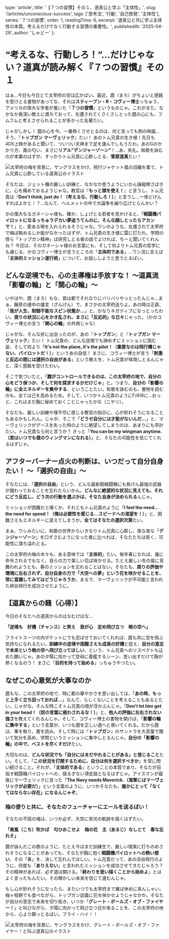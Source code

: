 
  type: 'article',
  title: '【７つの習慣】その１、道真公と学ぶ「主体性」',
  slug: '/articles/unconscious-success',
  tags: ['思考法', '行動', '自己啓発', '主体性'],
  series: '７つの習慣',
  order: 1,
  readingTime: 6,
  excerpt: '道真公と共に学ぶ主体性の本質。考えるだけでなく行動する習慣の重要性。',
  publishedAt: '2025-04-29',
  author: 'しゃどー'
};

# “考えるな、行動しろ！”…だけじゃない？道真が読み解く『７つの習慣』その１

はぁ…今日も今日とて太宰府の空は広かばい。最近、麿（まろ）がちょいと感銘を受けとる書物があってな、それは**スティーブン・R・コヴィー博士**っちゅう、アメリカの偉大な学者が書いた『**７つの習慣**』というものじゃ。これがまた、なかなか奥深い教えに満ちておって、左遷されてくさくさしとった麿の心にも、フムフムと考えさせられることが多かった名著たい。

じゃがしかし！ 麿の心を今、一番熱くさせとるのは、何と言っても例の映画…そう、『**トップガン マーヴェリック**』たい！ あのトム兄貴の生き様！先日も4DX上映があると聞いて、ついつい天神まで足を運んでしもうたわ。あのGのかかり方、風の匂い、まさに**リアル“デンジャーゾーン”**！…あ、失礼。和歌を詠むのが本業のはずが、すっかりトム兄貴に心酔しとる、**菅原道真**たい！

<Image
  src="/images/ContentImages/topgun_michizane1.jpg"
  alt="太宰府の梅を背景に、サングラスをかけ、飛行ジャケット風の羽織を着て、トム兄貴に心酔している道真公のイラスト"
  width={600}
  height={350}
/>

そなたは、ジェット機の厳しい訓練と、なかなか思うようにいかん操縦桿さばきに、心を痛めておるようじゃな。教官は『**もっと頭を使え！**』と言うし、トム兄貴は『**Don't think, just do！（考えるな、行動しろ！）**』と言うし…一体どげんすればよかと！？…なんて、ヘルメットの中で大論争を繰り広げとらんかい？

かの偉大なるガネーシャ様も、確か、しょげとる若者を見かけると、「**戦闘機パイロットになるっちゅうデカい夢追うてんのに、そんな顔しとったらアカンで！**」と、愛ある喝を入れられるそうじゃな。ワシのような、左遷されて太宰府で梅ば眺めるしか能がなかったはずが、トム兄貴の生き様に雷に打たれ、学問の傍ら「トップガン精神」ば研究しとる者の話でよければ、ちーと聞いてくれんね？ 今日は、そのガネーシャ様のお言葉にも、そして何よりトム兄貴の哲学にも通じる、かのコヴィー博士が言うところの「**主体的である**」…ワシ流に言えば「**主体的ミッション遂行術**」について、お話ししようと思うとるばい。

## どんな逆境でも、心の主導権は手放すな！ ～道真流「影響の輪」と「関心の輪」～

いやはや、麿（まろ）もな、昔は都でそれなりにバリバリやっとったんじゃ…まぁ、藤原の連中の讒言（ざんげん）で、まさかの太宰府送りよ。あの時は正直、「**我が人生、制御不能なスピン状態か…**」と、かなりネガティブになっとったわい。<Highlight>**周りの状況に心をかき乱され、まさに「反応的」な日々**</Highlight>じゃった。（かのコヴィー博士の言う「**関心の輪**」の外側じゃな）

じゃがな、そんな折に出会ったのが、あの『**トップガン**』と『**トップガン マーヴェリック**』たい！ トム兄貴の、どんな逆境でも諦めずにミッションに挑む姿、そして何より「**It's not the plane, it's the pilot！（重要なのは飛行機じゃない、パイロットだ！）**」というあの自信！ まさに、コヴィー博士が言う「<Highlight>**刺激と反応の間には選択の自由がある**</Highlight>」という教えを、トム兄貴が体現しとるんじゃと、深く感銘を受けたわい。

そこで気づいたと。「**麿がコントロールできるのは、この太宰府の地で、自分の心をどう保つか、そして何を探求するかだけじゃ**」と。つまり、<Highlight>**自分の「影響の輪」に全エネルギーを集中する**</Highlight>、ということたい。和歌を詠むのも、書物を読むのも、全ては己を高めるため。そして、いつかトム兄貴のようにF/A18に…おっと、これはまだ胸に秘めておくことじゃったかな（ニヤリ）。

そなたも、厳しい訓練や理不尽に感じる教官の指示に、心が折れそうになることもあるかもしれん。じゃが、そこで「**どうせ自分には才能がないんだ…**」と、マーヴェリックがグースを失った時のように絶望してしまうのは、あまりにも早計たい。トム兄貴なら何と言うか？ きっと「**You can be my wingman anytime.（君はいつでも僕のウィングマンになれる）**」と、そなたの可能性を信じてくれるはずじゃ。

## アフターバーナー点火の判断は、いつだって自分自身たい！ ～「選択の自由」～

そなたには、「**選択の自由**」という、どんな最新鋭戦闘機にも負けん最強の武器が備わっておることを忘れたらいかん。<Highlight>**どんなに絶望的な状況に見えても、それにどう反応し、どう次の行動を選ぶかは、そなた自身が決められる**</Highlight>んじゃ。

ミッションが困難だと嘆くか、それともトム兄貴のように「**I feel the need... the need for speed！（俺は必要性を感じる…スピードへの渇望を！）**」と、困難さえもエネルギーに変えてしまうか。**全てはそなたの選択次第**たい。

まぁ、ワシみたいに、和歌の世界からいきなりトム兄貴に心酔し、夜な夜な「**デンジャーゾーン**」を口ずさむようになった者に比べれば、そなたたちは若く、可能性に満ち溢れとる。

この太宰府の梅の木々も、ある意味では「**主体的**」たい。毎年春になれば、誰に命令されるでもなく、自らの力で美しい花ば咲かせる。たとえ厳しい冬の嵐に見舞われようとも、春のミッションを忘れることはない。そなたも、<Highlight>**周りの評価や環境に左右されず、自分自身の力で「大空への夢」という花を咲かせることを、常に意識してみてはどうじゃろうか**</Highlight>。まるで、マーヴェリックが不可能と言われた峡谷飛行を成功させたように。

## 【道真からの餞（心得）】

今日のそなたへの道真からのはなむけはな…

**「逆境も　好機（チャンス）と笑え　我が心　定め飛び立つ　暁の空へ」**

フライトスーツの内ポケットにでも忍ばせておいてくれれば、麿も共に空を飛ぶ気持ちになれるたい。**訓練中の逆境や困難さえも成長の好機**と捉え、**自分の意志で未来という暁の空へ飛び立ってほしい**、という、トム兄貴へのリスペクトも込めた願いじゃ。あの夕陽に向かって空母に着艦するシーン、思い出すだけで胸が熱くなるのう！ まさに「**目的を持って始める**」っちゅうやつたい。

## なぜこの心意気が大事なのか

麿もな、この太宰府の地で、時に都の華やかさを思い出しては、「**あの時、もっと上手く立ち回っておれば…**」なんて、らしくないことを考えることもあるとたい。じゃがな、そんな時こそトム兄貴の顔が浮かぶんじゃ。「**Don't let him get in your head！（奴の言葉に惑わされるな！）**」と、**他人の評価に左右されない強さ**を教えてくれるんじゃ。そして、コヴィー博士の書物を開けば、「**影響の輪に集中する**」という言葉が、いつも麿を正しい道へと導いてくれる。だから麿は、筆を執り、書を読み、そして時には『**トップガン**』のサントラを大音量で聴いて気分を高め、学問というミッションに集中しとるんじゃ。**自分の「影響の輪」の中で、ベストを尽くすだけ**たい。

大切なのは、<Highlight>**どんな状況でも「自分にはまだやれることがある」と信じること**</Highlight>たい。そして、「**この状況を打開するために、自分は何を選択すべきか**」を常に問い続けること。それが、「**主体的である**」ということの本質であり、そなたが目指す戦闘機パイロットへの、揺るぎない滑走路となるはずじゃ。アイスマンが最後にマーヴェリックに言った「**The Navy needs Maverick.（海軍にはマーヴェリックが必要だ）**」という言葉のように、いつかそなたも、<Highlight>**誰かにとって「なくてはならない存在」になるんじゃぞ**</Highlight>。

### 梅の便りと共に、そなたのフューチャーにエールを送るばい！

そなたの不屈の魂は、いつか必ず、大空に栄光の軌跡を描くはずたい。

**「東風（こち）吹かば　匂ひおこせよ　梅の花　主（あるじ）なしとて　春な忘れそ」**

麿が詠んだこの歌のように、たとえ今はまだ訓練生で、厳しい現実に打ちのめされそうになることがあっても、そなたが胸に抱く**戦闘機パイロットへの熱い想い**、その「春」を、決して忘れんでほしい。トム兄貴だって、あの渓谷飛行のように、何度も「**ありえない**」と言われたミッションを成功させてきたじゃろう？ その精神があれば、必ず道は開ける。「**終わりを思い描くことから始めよ**」とはよく言ったもんたい。その輝かしい未来を信じて進むんじゃ。

もし心が折れそうになったら、またいつでも太宰府まで翼ば休めに来んしゃい。梅ヶ枝餅でも食べながら、トップガン談義に花を咲かせようじゃなかか。そなたが自分の意志で未来を切り拓き、いつか「**グレート・ボールズ・オブ・ファイヤー！**」と叫びながら、夕陽に向かって飛び立つ日が来ることを、この太宰府の地から、心より願っとるばい。フライ・ハイ！！

<Image
  src="/images/ContentImages/topgun_michizane2.jpg"
  alt="太宰府の梅を背景に、サングラスをかけ、グレート・ボールズ・オブ・ファイヤー！と叫ぶ道真公のイラスト"
  width={600}
  height={350}
/>

